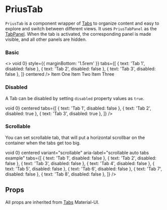 

<Meta
  component={PriusTab}
  id="Components|PriusTab"
  title="Components|PriusTab"
/>

# PriusTab

`PriusTab` is a component wrapper of [Tabs](https://material-ui.com/components/tabs/)
to organize content and easy to explore and switch between different views.
It uses `PriusTabPanel` as the [TabPanel](https://material-ui.com/api/tab-panel/). When the tab is activated, the corresponding panel is made visible, and all other panels are hidden.

### Basic

<Preview>
  <Story name="Basic">
    <>
      <PriusTab
        activeTab={0}
        onChange={(event, index) => void 0}
        style={{ marginBottom: '1.5rem' }}
        tabs={[
          { text: 'Tab 1', disabled: false },
          { text: 'Tab 2', disabled: false },
          { text: 'Tab 3', disabled: false },
        ]}
        centered
      />
      <PriusTabPanel value={0} index={0} p={0}>
        Item One
      </PriusTabPanel>
      <PriusTabPanel value={0} index={1} p={0}>
        Item Two
      </PriusTabPanel>
      <PriusTabPanel value={0} index={2} p={0}>
        Item Three
      </PriusTabPanel>
    </>
  </Story>
</Preview>

### Disabled

A Tab can be disabled by setting `disabled` property values as `true`.

<Preview>
  <Story name="Disabled">
    <PriusTab
      activeTab={0}
      onChange={(event, index) => void 0}
      centered
      tabs={[
        { text: 'Tab 1', disabled: false },
        { text: 'Tab 2', disabled: true },
        { text: 'Tab 3', disabled: true },
      ]}
    />
  </Story>
</Preview>

### Scrollable

You can set scrollable tab, that will put a horizontal scrollbar on the container when the tabs get too big.

<Preview>
  <Story name="Scrollable">
    <PriusTab
      activeTab={0}
      onChange={(event, index) => void 0}
      centered
      variant="scrollable"
      aria-label="scrollable auto tabs example"
      tabs={[
        { text: 'Tab 1', disabled: false },
        { text: 'Tab 2', disabled: false },
        { text: 'Tab 3', disabled: false },
        { text: 'Tab 4', disabled: false },
        { text: 'Tab 5', disabled: false },
        { text: 'Tab 6', disabled: false },
        { text: 'Tab 7', disabled: false },
        { text: 'Tab 8', disabled: false },
      ]}
    />
  </Story>
</Preview>

## Props

All props are inherited from [Tabs](https://material-ui.com/api/tabs/) Material-UI.

<Props of={PriusTab} />
